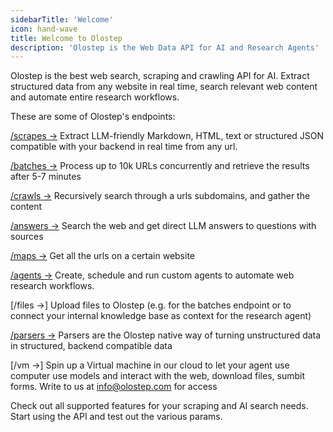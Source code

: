 ```yaml
---
sidebarTitle: 'Welcome'
icon: hand-wave
title: Welcome to Olostep
description: 'Olostep is the Web Data API for AI and Research Agents'
---
```


Olostep is the best web search, scraping and crawling API for AI. Extract structured data from any website in real time, search relevant web content and automate entire research workflows.

These are some of Olostep's endpoints:


[/scrapes →](/api-reference/scrapes/create)
Extract LLM-friendly Markdown, HTML, text or structured JSON compatible with your backend in real time from any url.

[/batches →](/api-reference/batches/create)
Process up to 10k URLs concurrently and retrieve the results after 5-7 minutes

[/crawls →](/api-reference/crawls/create)
Recursively search through a urls subdomains, and gather the content

[/answers →](/api-reference/answers/create)
Search the web and get direct LLM answers to questions with sources

[/maps →](/api-reference/maps/create)
Get all the urls on a certain website

[/agents →]()
Create, schedule and run custom agents to automate web research workflows.

[/files →]
Upload files to Olostep (e.g. for the batches endpoint or to connect your internal knowledge base as context for the research agent)

[/parsers →](/features/structured-content/parsers)
Parsers are the Olostep native way of turning unstructured data in structured, backend compatible data

[/vm →]
Spin up a Virtual machine in our cloud to let your agent use computer use models and interact with the web, download files, sumbit forms. Write to us at info@olostep.com for access



<CardGroup cols={2}>
    <Card title="Explore Features" icon="graduation-cap" href="/features/scrapes/scrapes">
        Check out all supported features for your scraping and AI search needs.
    </Card>
    <Card title="API Reference" icon="comment" href="/api-reference/scrapes/create">
        Start using the API and test out the various params.
    </Card>
</CardGroup>
